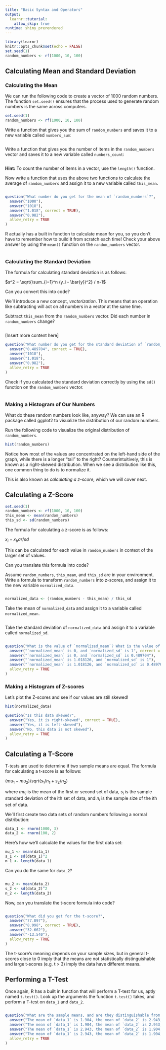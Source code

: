 ```yaml
---
title: "Basic Syntax and Operators"
output: 
  learnr::tutorial:
    allow_skip: true
runtime: shiny_prerendered
---
```


```r
library(learnr)
knitr::opts_chunk$set(echo = FALSE)
set.seed(1)
random_numbers <- rf(1000, 10, 100)
```

## Calculating Mean and Standard Deviation

### Calculating the Mean
We can run the following code to create a vector of 1000 random numbers. The function `set.seed()` ensures that the process used to generate random numbers is the same across computers.

```r
set.seed(1)
random_numbers <- rf(1000, 10, 100)
```

Write a function that gives you the sum of `random_numbers` and saves it to a new variable called `numbers_sum`:

```r

```

Write a function that gives you the number of items in the `random_numbers` vector and saves it to a new variable called `numbers_count`:
```r

```

<div id="count-hint">
**Hint:** To count the number of items in a vector, use the `length()` function.
</div>

Now write a function that uses the above two functions to calculate the average of `random_numbers` and assign it to a new variable called `this_mean`. 

```r

```

```r
question("What number do you get for the mean of `random_numbers`?",
  answer("1000"),
  answer("1018"),
  answer("1.018", correct = TRUE),
  answer("0.982"),
  allow_retry = TRUE
)
```

R actually has a built in function to calculate mean for you, so you don't have to remember how to build it from scratch each time! Check your above answer by using the `mean()` function on the `random_numbers` vector.
```r

```

### Calculating the Standard Deviation

The formula for calculating standard deviation is as follows:

$s^2 = \sqrt{\sum_{i=1}^n (y_i - \bar{y})^2} / n-1$

Can you convert this into code? 

We'll introduce a new concept, *vectorization*. This means that an operation like subtracting will act on all numbers in a vector at the same time.

Subtract `this_mean` from the `random_numbers` vector. Did each number in `random_numbers` change?
```r

```

[Insert more content here]

```r
question("What number do you get for the standard deviation of `random_numbers`?",
  answer("0.489704", correct = TRUE),
  answer("1018"),
  answer("1.018"),
  answer("0.982"),
  allow_retry = TRUE
)
```

Check if you calculated the standard deviation correctly by using the `sd()` function on the `random_numbers` vector.
```r

```

### Making a Histogram of Our Numbers

What do these random numbers look like, anyway? We can use an R package called ggplot2 to visualize the distribution of our random numbers.

Run the following code to visualize the original distribution of `random_numbers`.
```r
hist(random_numbers)
```

Notice how most of the values are concentrated on the left-hand side of the graph, while there is a longer "tail" to the right? Counterintuitively, this is known as a right-skewed distribution. When we see a distribution like this, one common thing to do is to normalize it.

This is also known as *calculating a z-score*, which we will cover next.

## Calculating a Z-Score

```r
set.seed(1)
random_numbers <- rf(1000, 10, 100)
this_mean <- mean(random_numbers)
this_sd <- sd(random_numbers)
```

The formula for calculating a z-score is as follows:

$x_i - x_bar / sd$

This can be calculated for each value in `random_numbers` in context of the larger set of values.

Can you translate this formula into code?

Assume `random_numbers`, `this_mean`, and `this_sd` are in your environment. Write a formula to transform `random_numbers` into z-scores, and assign it to the new variable `normalized_data`.
```r

```

```r
normalized_data <- (random_numbers - this_mean) / this_sd
```

Take the mean of `normalized_data` and assign it to a variable called `normalized_mean`.
```r

```

Take the standard deviation of `normalized_data` and assign it to a variable called `normalized_sd`.
```r

```


```r
question("What is the value of `normalized_mean`? What is the value of `normalized_sd`?",
  answer("`normalized_mean` is 0, and `normalized_sd` is 1", correct = TRUE),
  answer("`normalized_mean` is 0, and `normalized_sd` is 0.489704"),
  answer("`normalized_mean` is 1.018126, and `normalized_sd` is 1"),
  answer("`normalized_mean` is 1.018126, and `normalized_sd` is 0.489704"),
  allow_retry = TRUE
)
```

### Making a Histogram of Z-scores

Let's plot the Z-scores and see if our values are still skewed!

```r
hist(normalized_data)
```

```r
question("Is this data skewed?",
  answer("Yes, it is right-skewed", correct = TRUE),
  answer("Yes, it is left-skewed"),
  answer("No, this data is not skewed"),
  allow_retry = TRUE
)
```

## Calculating a T-Score

T-tests are used to determine if two sample means are equal. The formula for calculating a t-score is as follows: 

$(mu_1 - mu_2) / sqrt(s_1/n_1 + s_2/n_2)$

where $mu_i$ is the mean of the first or second set of data, $s_i$ is the sample standard deviation of the ith set of data, and $n_i$ is the sample size of the $i$th set of data.

We'll first create two data sets of random numbers following a normal distribution:

```r
data_1 <- rnorm(1000, 3)
data_2 <- rnorm(100, 2)
```

Here's how we'll calculate the values for the first data set:

```r
mu_1 <- mean(data_1)
s_1 <- sd(data_1)^2
n_1 <- length(data_1)
```

Can you do the same for `data_2`?

```r
```

```r
mu_2 <- mean(data_2)
s_2 <- sd(data_2)^2
n_2 <- length(data_2)
```

Now, can you translate the t-score formula into code?

```r

```

```r
question("What did you get for the t-score?",
  answer("77.897"),
  answer("8.998", correct = TRUE),
  answer("32.662"),
  answer("-13.540"),
  allow_retry = TRUE
)
```

The t-score's meaning depends on your sample sizes, but in general t-scores close to 0 imply that the means are not statistically distinguishable and large t-scores (e.g. t > 3) imply the data have different means.

## Performing a T-Test

Once again, R has a built in function that will perform a T-test for us, aptly named `t.test()`. Look up the arguments the function `t.test()` takes, and perform a T-test on `data_1` and `data_2`.

```r

```

```r
question("What are the sample means, and are they distinguishable from each other?",
  answer("The mean of `data_1` is 1.904, the mean of `data_2` is 2.943, and they are not distinguishable from each other."),
  answer("The mean of `data_1` is 1.904, the mean of `data_2` is 2.943, and they are distinguishable from each other."),
  answer("The mean of `data_1` is 2.943, the mean of `data_2` is 1.904, and they are not distinguishable from each other."),
  answer("The mean of `data_1` is 2.943, the mean of `data_2` is 1.904, and they are distinguishable from each other.", correct = TRUE),
  allow_retry = TRUE
)
```
